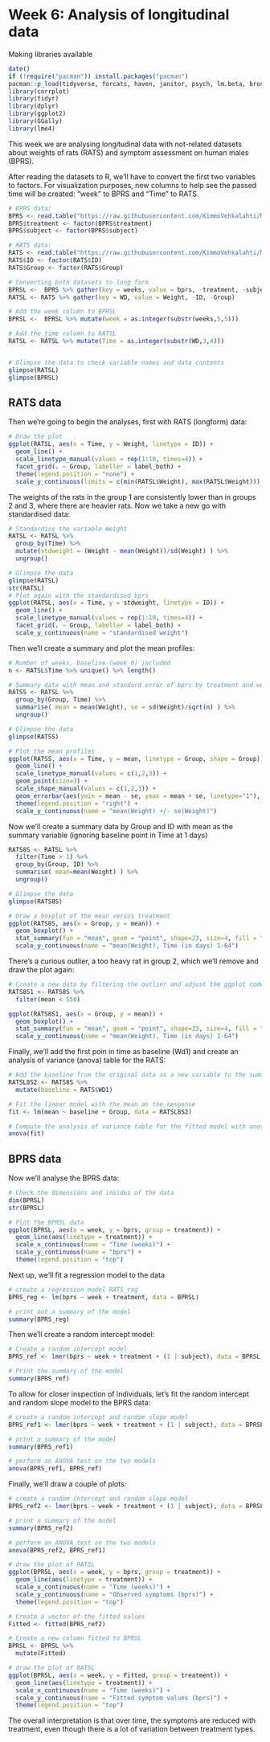 # Week 6: Analysis of longitudinal data

Making libraries available
```r
date()
if (!require("pacman")) install.packages("pacman") 
pacman::p_load(tidyverse, forcats, haven, janitor, psych, lm.beta, broom, writexl,sjstats, knitr, pwr, corrplot, tidyr, dplyr, ggplot2, GGally,lme4)
library(corrplot)
library(tidyr)
library(dplyr)
library(ggplot2)
library(GGally)
library(lme4)
```

This week we are analysing longitudinal data with not-related datasets about weights of rats (RATS) and symptom assessment on human males (BPRS).

After reading the datasets to R, we'll have to convert the first two variables to factors. For visualization purposes, new columns to help see the passed time will be created: "week" to BPRS and "Time" to RATS.

```r
# BPRS data:
BPRS <- read.table("https://raw.githubusercontent.com/KimmoVehkalahti/MABS/master/Examples/data/BPRS.txt", sep  =" ", header = T)
BPRS$treatment <- factor(BPRS$treatment)
BPRS$subject <- factor(BPRS$subject)

# RATS data:
RATS <- read.table("https://raw.githubusercontent.com/KimmoVehkalahti/MABS/master/Examples/data/rats.txt", sep  ="\t", header = T)
RATS$ID <- factor(RATS$ID)
RATS$Group <- factor(RATS$Group)

# Converting both datasets to long form
BPRSL <-  BPRS %>% gather(key = weeks, value = bprs, -treatment, -subject)
RATSL <- RATS %>% gather(key = WD, value = Weight, -ID, -Group)

# Add the week column to BPRSL
BPRSL <-  BPRSL %>% mutate(week = as.integer(substr(weeks,5,5)))

# Add the time column to RATSL
RATSL <- RATSL %>% mutate(Time = as.integer(substr(WD,3,4))) 


# Glimpse the data to check variable names and data contents
glimpse(RATSL)
glimpse(BPRSL)
```

## RATS data

Then we're going to begin the analyses, first with RATS (longform) data:
```r
# Draw the plot
ggplot(RATSL, aes(x = Time, y = Weight, linetype = ID)) +
  geom_line() +
  scale_linetype_manual(values = rep(1:10, times=4)) +
  facet_grid(. ~ Group, labeller = label_both) +
  theme(legend.position = "none") + 
  scale_y_continuous(limits = c(min(RATSL$Weight), max(RATSL$Weight)))
```
The weights of the rats in the group 1 are consistently lower than in groups 2 and 3, where there are heavier rats.
Now we take a new go with standardised data:
```r

# Standardise the variable Weight
RATSL <- RATSL %>%
  group_by(Time) %>%
  mutate(stdweight = (Weight - mean(Weight))/sd(Weight) ) %>%
  ungroup()

# Glimpse the data
glimpse(RATSL)
str(RATSL)
# Plot again with the standardised bprs
ggplot(RATSL, aes(x = Time, y = stdweight, linetype = ID)) +
  geom_line() +
  scale_linetype_manual(values = rep(1:10, times=4)) +
  facet_grid(. ~ Group, labeller = label_both) +
  scale_y_continuous(name = "standardised weight")

```

Then we'll create a summary and plot the mean profiles:
```r
# Number of weeks, baseline (week 0) included
n <- RATSL$Time %>% unique() %>% length()

# Summary data with mean and standard error of bprs by treatment and week 
RATSS <- RATSL %>%
  group_by(Group, Time) %>%
  summarise( mean = mean(Weight), se = sd(Weight)/sqrt(n) ) %>%
  ungroup()

# Glimpse the data
glimpse(RATSS)

# Plot the mean profiles
ggplot(RATSS, aes(x = Time, y = mean, linetype = Group, shape = Group)) +
  geom_line() +
  scale_linetype_manual(values = c(1,2,3)) +
  geom_point(size=3) +
  scale_shape_manual(values = c(1,2,3)) +
  geom_errorbar(aes(ymin = mean - se, ymax = mean + se, linetype="1"), width=0.3) +
  theme(legend.position = "right") +
  scale_y_continuous(name = "mean(Weight) +/- se(Weight)")
```

Now we'll create a summary data by Group and ID with mean as the summary variable (ignoring baseline point in Time at 1 days)
```r
RATS8S <- RATSL %>%
  filter(Time > 1) %>%
  group_by(Group, ID) %>%
  summarise( mean=mean(Weight) ) %>%
  ungroup()

# Glimpse the data
glimpse(RATS8S)

# Draw a boxplot of the mean versus treatment
ggplot(RATS8S, aes(x = Group, y = mean)) +
  geom_boxplot() +
  stat_summary(fun = "mean", geom = "point", shape=23, size=4, fill = "white") +
  scale_y_continuous(name = "mean(Weight), Time (in days) 1-64")
```

There's a curious outlier, a too heavy rat in group 2, which we'll remove and draw the plot again:
```r
# Create a new data by filtering the outlier and adjust the ggplot code the draw the plot again with the new data
RATS8S1 <- RATS8S %>%
  filter(mean < 550)

ggplot(RATS8S1, aes(x = Group, y = mean)) +
  geom_boxplot() +
  stat_summary(fun = "mean", geom = "point", shape=23, size=4, fill = "white") +
  scale_y_continuous(name = "mean(Weight), Time (in days) 1-64")
```

Finally, we'll add the first poin in time as baseline (Wd1) and create an analysis of variance (anova) table for the RATS:
```r
# Add the baseline from the original data as a new variable to the summary data
RATSL8S2 <- RATS8S %>%
  mutate(baseline = RATS$WD1)

# Fit the linear model with the mean as the response 
fit <- lm(mean ~ baseline + Group, data = RATSL8S2)

# Compute the analysis of variance table for the fitted model with anova()
anova(fit)
```

## BPRS data

Now we'll analyse the BPRS data:
```r
# Check the dimensions and insides of the data
dim(BPRSL)
str(BPRSL)

# Plot the BPRSL data
ggplot(BPRSL, aes(x = week, y = bprs, group = treatment)) +
  geom_line(aes(linetype = treatment)) +
  scale_x_continuous(name = "Time (weeks)") +
  scale_y_continuous(name = "bprs") +
  theme(legend.position = "top")

``` 

Next up, we'll fit a regression model to the data
``` r

# create a regression model RATS_reg
BPRS_reg <- lm(bprs ~ week + treatment, data = BPRSL)

# print out a summary of the model
summary(BPRS_reg)
```

Then we'll create a random intercept model:
```r
# Create a random intercept model
BPRS_ref <- lmer(bprs ~ week + treatment + (1 | subject), data = BPRSL, REML = FALSE)

# Print the summary of the model
summary(BPRS_ref)

```
To allow for closer inspection of individuals, let's fit the random intercept and random slope model to the BPRS data: 
```r
# create a random intercept and random slope model
BPRS_ref1 <- lmer(bprs ~ week + treatment + (1 | subject), data = BPRSL, REML = FALSE)

# print a summary of the model
summary(BPRS_ref1)

# perform an ANOVA test on the two models
anova(BPRS_ref1, BPRS_ref)

```
Finally, we'll draw a couple of plots:
```r
# create a random intercept and random slope model
BPRS_ref2 <- lmer(bprs ~ week + treatment + (1 | subject), data = BPRSL, REML = FALSE)

# print a summary of the model
summary(BPRS_ref2)

# perform an ANOVA test on the two models
anova(BPRS_ref2, BPRS_ref1)

# draw the plot of RATSL
ggplot(BPRSL, aes(x = week, y = bprs, group = treatment)) +
  geom_line(aes(linetype = treatment)) +
  scale_x_continuous(name = "Time (weeks)") +
  scale_y_continuous(name = "Observed symptoms (bprs)") +
  theme(legend.position = "top")

# Create a vector of the fitted values
Fitted <- fitted(BPRS_ref2)

# Create a new column fitted to BPRSL
BPRSL <- BPRSL %>%
  mutate(Fitted)

# draw the plot of RATSL
ggplot(BPRSL, aes(x = week, y = Fitted, group = treatment)) +
  geom_line(aes(linetype = treatment)) +
  scale_x_continuous(name = "Time (weeks)") +
  scale_y_continuous(name = "Fitted symptom values (bprs)") +
  theme(legend.position = "top")


```
The overall interpretation is that over time, the symptoms are reduced with treatment, even though there is a lot of variation between treatment types.